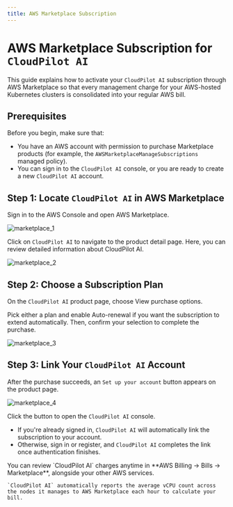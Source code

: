 ```yaml
---
title: AWS Marketplace Subscription
---
```



# AWS Marketplace Subscription for `CloudPilot AI`

This guide explains how to activate your `CloudPilot AI` subscription through AWS Marketplace so that every management charge for your AWS-hosted Kubernetes clusters is consolidated into your regular AWS bill.

## Prerequisites

Before you begin, make sure that:
- You have an AWS account with permission to purchase Marketplace products (for example, the `AWSMarketplaceManageSubscriptions` managed policy).
- You can sign in to the `CloudPilot AI` console, or you are ready to create a new `CloudPilot AI` account.

## Step 1: Locate `CloudPilot AI` in AWS Marketplace

Sign in to the AWS Console and open AWS Marketplace.

![marketplace_1](./img/marketplace_1.png)

Click on `CloudPilot AI` to navigate to the product detail page. Here, you can review detailed information about CloudPilot AI.

![marketplace_2](./img/marketplace_2.png)

## Step 2: Choose a Subscription Plan

On the `CloudPilot AI` product page, choose View purchase options.

Pick either a plan and enable Auto-renewal if you want the subscription to extend automatically. Then, confirm your selection to complete the purchase.

![marketplace_3](./img/marketplace_3.png)

## Step 3: Link Your `CloudPilot AI` Account

After the purchase succeeds, an `Set up your account` button appears on the product page.

![marketplace_4](./img/marketplace_4.png)

Click the button to open the `CloudPilot AI` console.
- If you're already signed in, `CloudPilot AI` will automatically link the subscription to your account.
- Otherwise, sign in or register, and `CloudPilot AI` completes the link once authentication finishes.

<Callout type="info">
    You can review `CloudPilot AI` charges anytime in **AWS Billing → Bills → Marketplace**, alongside your other AWS services.

    `CloudPilot AI` automatically reports the average vCPU count across the nodes it manages to AWS Marketplace each hour to calculate your bill.
</Callout>
